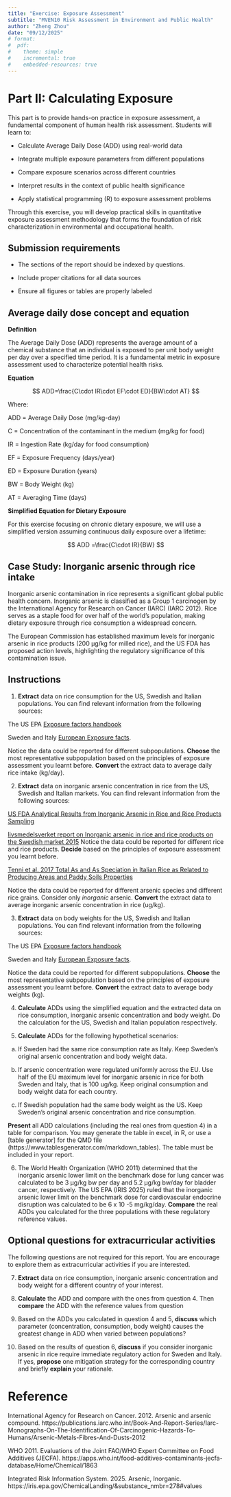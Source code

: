 ```yaml
---
title: "Exercise: Exposure Assessment"
subtitle: "MVEN10 Risk Assessment in Environment and Public Health"
author: "Zheng Zhou"
date: "09/12/2025"
# format: 
#  pdf:
#    theme: simple
#    incremental: true
#    embedded-resources: true
---
```


# Part II: Calculating Exposure

This part is to provide hands-on practice in exposure assessment, a fundamental component of human health risk assessment. Students will learn to:

- Calculate Average Daily Dose (ADD) using real-world data

- Integrate multiple exposure parameters from different populations

- Compare exposure scenarios across different countries

- Interpret results in the context of public health significance

- Apply statistical programming (R) to exposure assessment problems

Through this exercise, you will develop practical skills in quantitative exposure assessment methodology that forms the foundation of risk characterization in environmental and occupational health.

## Submission requirements

<!-- You must submit a report in PDF format. You are recommended to generate the PDF document from a QMD file.  -->

- The sections of the report should be indexed by questions. 

<!-- If you prepare the report in QMD format, you can create indexes using the following template: -->

<!-- ``` -->
<!-- # Heading level 1 -->

<!-- ## Heading level 2 -->

<!-- ### Heading level 3 -->
<!-- ``` -->

<!-- Use the following `YAML` header at the top of your QMD document: -->

<!-- ``` -->
<!-- title: "Exposure assessment using Real Data" -->
<!-- subtitle: "Calculate Average Daily Dose" -->
<!-- author: "Your name" -->
<!-- date: today -->
<!-- format:  -->
<!--   pdf: -->
<!--     toc: true -->
<!--     message: false -->
<!--     warning: false -->
<!--     theme: simple -->
<!--     incremental: true -->
<!--     embedded-resources: true -->
<!-- ``` -->
<!-- Other formatting requirements: -->

- Include proper citations for all data sources

- Ensure all figures or tables are properly labeled

## Average daily dose concept and equation

**Definition**

The Average Daily Dose (ADD) represents the average amount of a chemical substance that an individual is exposed to per unit body weight per day over a specified time period. It is a fundamental metric in exposure assessment used to characterize potential health risks.

**Equation**

$$
ADD=\frac{C\cdot IR\cdot EF\cdot ED}{BW\cdot AT}
$$

Where:

ADD = Average Daily Dose (mg/kg-day)

C = Concentration of the contaminant in the medium (mg/kg for food)

IR = Ingestion Rate (kg/day for food consumption)

EF = Exposure Frequency (days/year)

ED = Exposure Duration (years)

BW = Body Weight (kg)

AT = Averaging Time (days)

**Simplified Equation for Dietary Exposure**

For this exercise focusing on chronic dietary exposure, we will use a simplified version assuming continuous daily exposure over a lifetime:

$$
ADD =\frac{C\cdot IR}{BW}
$$

## Case Study: Inorganic arsenic through rice intake

Inorganic arsenic contamination in rice represents a significant global public health concern. Inorganic arsenic is classified as a Group 1 carcinogen by the International Agency for Research on Cancer (IARC) (IARC 2012). Rice serves as a staple food for over half of the world's population, making dietary exposure through rice consumption a widespread concern.

The European Commission has established maximum levels for inorganic arsenic in rice products (200 µg/kg for milled rice), and the US FDA has proposed action levels, highlighting the regulatory significance of this contamination issue.

## Instructions

(@) **Extract** data on rice consumption for the US, Swedish and Italian populations. You can find relevant information from the following sources: 

The US EPA [Exposure factors handbook](https://www.epa.gov/expobox/about-exposure-factors-handbook) 

Sweden and Italy [European Exposure facts](https://joint-research-centre.ec.europa.eu/expofacts-european-exposure-factors-sourcebook_en). 

Notice the data could be reported for different subpopulations. **Choose** the most representative subpopulation based on the principles of exposure assessment you learnt before. **Convert** the extract data to average daily rice intake (kg/day). 

(@) **Extract** data on inorganic arsenic concentration in rice from the US, Swedish and Italian markets. You can find relevant information from the following sources: 

[US FDA Analytical Results from Inorganic Arsenic in Rice and Rice Products Sampling](https://www.fda.gov/media/86074/download)

[livsmedelsverket report on Inorganic arsenic in rice and rice products on the Swedish market 2015](https://www.livsmedelsverket.se/globalassets/publikationsdatabas/rapporter/2015/inorganic-arsenic-in-rice-and-rice-products-on-the-swedish-market-2015---part-2-risk-assessment.pdf)
Notice the data could be reported for different rice and rice products. **Decide** based on the principles of exposure assessment you learnt before.

[Tenni et al. 2017 Total As and As Speciation in Italian Rice as Related to Producing Areas and Paddy Soils Properties](https://pubs.acs.org/doi/10.1021/acs.jafc.7b00694)

Notice the data could be reported for different arsenic species and different rice grains. Consider only *inorganic* arsenic. **Convert** the extract data to average inorganic arsenic concentration in rice (ug/kg).

(@) **Extract** data on body weights for the US, Swedish and Italian populations. You can find relevant information from the following sources: 

The US EPA [Exposure factors handbook](https://www.epa.gov/expobox/about-exposure-factors-handbook)

Sweden and Italy [European Exposure facts](https://joint-research-centre.ec.europa.eu/expofacts-european-exposure-factors-sourcebook_en). 

Notice the data could be reported for different subpopulations. **Choose** the most representative subpopulation based on the principles of exposure assessment you learnt before. **Convert** the extract data to average body weights (kg).

(@) **Calculate** ADDs using the simplified equation and the extracted data on rice consumption, inorganic arsenic concentration and body weight. Do the calculation for the US, Swedish and Italian population respectively.

(@) **Calculate** ADDs for the following hypothetical scenarios:

  a) If Sweden had the same rice consumption rate as Italy. Keep Sweden's original arsenic concentration and body weight data.
  
  b) If arsenic concentration were regulated uniformly across the EU. Use half of the EU maximum level for inorganic arsenic in rice for both Sweden and Italy, that is 100 ug/kg. Keep original consumption and body weight data for each country.
  
  c) If Swedish population had the same body weight as the US. Keep Sweden's original arsenic concentration and rice consumption.
  
**Present** all ADD calculations (including the real ones from question 4) in a table for comparison. You may generate the table in excel, in R, or use a [table generator] for the QMD file (https://www.tablesgenerator.com/markdown_tables). The table must be included in your report.

(@) The World Health Organization (WHO 2011) determined that the inorganic arsenic lower limit on the benchmark dose for lung cancer was calculated to be 3 μg/kg bw per day and 5.2 µg/kg bw/day for bladder cancer, respectively. The US EPA (IRIS 2025) ruled that the inorganic arsenic lower limit on the benchmark dose for cardiovascular endocrine disruption was calculated to be 6 x 10 -5 mg/kg/day. **Compare** the real ADDs you calculated for the three populations with these regulatory reference values. 

## Optional questions for extracurricular activities

The following questions are not required for this report. You are encourage to explore them as extracurricular activities if you are interested. 

(@) **Extract** data on rice consumption, inorganic arsenic concentration and body weight for a different country of your interest. 

(@) **Calculate** the ADD and compare with the ones from question 4. Then **compare** the ADD with the reference values from question 

(@) Based on the ADDs you calculated in question 4 and 5, **discuss** which parameter (concentration, consumption, body weight) causes the greatest change in ADD when varied between populations?

(@) Based on the results of question 6, **discuss** if you consider inorganic arsenic in rice require immediate regulatory action for Sweden and Italy. If yes, **propose** one mitigation strategy for the corresponding country and briefly **explain** your rationale. 

# Reference

International Agency for Research on Cancer. 2012. Arsenic and arsenic compound. https://publications.iarc.who.int/Book-And-Report-Series/Iarc-Monographs-On-The-Identification-Of-Carcinogenic-Hazards-To-Humans/Arsenic-Metals-Fibres-And-Dusts-2012

WHO 2011.  Evaluations of the Joint FAO/WHO Expert Committee on Food Additives (JECFA). https://apps.who.int/food-additives-contaminants-jecfa-database/Home/Chemical/1863

Integrated Risk Information System. 2025. Arsenic, Inorganic. https://iris.epa.gov/ChemicalLanding/&substance_nmbr=278#values